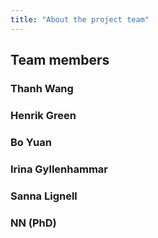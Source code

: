 ```yaml
---
title: "About the project team"
---
```


## Team members

### Thanh Wang

### Henrik Green

### Bo Yuan

### Irina Gyllenhammar

### Sanna Lignell

### NN (PhD)
